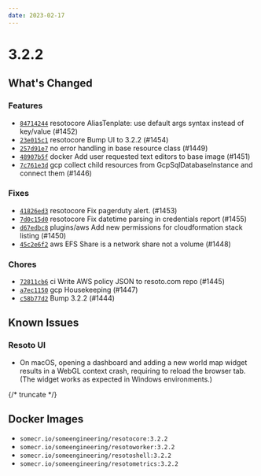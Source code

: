 ```yaml
---
date: 2023-02-17
---
```


# 3.2.2

## What's Changed

### Features

- [`84714244`](https://github.com/someengineering/resoto/commit/84714244) <span class="badge badge--secondary">resotocore</span> AliasTenplate: use default args syntax instead of key/value (#1452)
- [`23e015c1`](https://github.com/someengineering/resoto/commit/23e015c1) <span class="badge badge--secondary">resotocore</span> Bump UI to 3.2.2 (#1454)
- [`257d91e7`](https://github.com/someengineering/resoto/commit/257d91e7) no error handling in base resource class (#1449)
- [`48907b5f`](https://github.com/someengineering/resoto/commit/48907b5f) <span class="badge badge--secondary">docker</span> Add user requested text editors to base image (#1451)
- [`7c761e3d`](https://github.com/someengineering/resoto/commit/7c761e3d) <span class="badge badge--secondary">gcp</span> collect child resources from GcpSqlDatabaseInstance and connect them (#1446)

### Fixes

- [`41826ed3`](https://github.com/someengineering/resoto/commit/41826ed3) <span class="badge badge--secondary">resotocore</span> Fix pagerduty alert. (#1453)
- [`7d0c15d0`](https://github.com/someengineering/resoto/commit/7d0c15d0) <span class="badge badge--secondary">resotocore</span> Fix datetime parsing in credentials report (#1455)
- [`d67edbc8`](https://github.com/someengineering/resoto/commit/d67edbc8) <span class="badge badge--secondary">plugins/aws</span> Add new permissions for cloudformation stack listing (#1450)
- [`45c2e6f2`](https://github.com/someengineering/resoto/commit/45c2e6f2) <span class="badge badge--secondary">aws</span> EFS Share is a network share not a volume (#1448)

### Chores

- [`72811cb6`](https://github.com/someengineering/resoto/commit/72811cb6) <span class="badge badge--secondary">ci</span> Write AWS policy JSON to resoto.com repo (#1445)
- [`a7ec1150`](https://github.com/someengineering/resoto/commit/a7ec1150) <span class="badge badge--secondary">gcp</span> Housekeeping (#1447)
- [`c58b77d2`](https://github.com/someengineering/resoto/commit/c58b77d2) Bump 3.2.2 (#1444)

## Known Issues

### Resoto UI

- On macOS, opening a dashboard and adding a new world map widget results in a WebGL context crash, requiring to reload the browser tab. (The widget works as expected in Windows environments.)

{/* truncate */}

## Docker Images

- `somecr.io/someengineering/resotocore:3.2.2`
- `somecr.io/someengineering/resotoworker:3.2.2`
- `somecr.io/someengineering/resotoshell:3.2.2`
- `somecr.io/someengineering/resotometrics:3.2.2`
